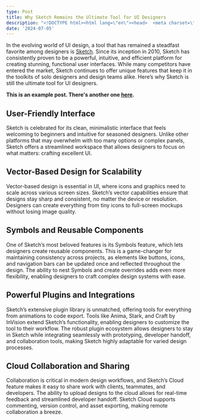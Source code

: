```yaml
---
type: Post
title: Why Sketch Remains the Ultimate Tool for UI Designers
description: "<!DOCTYPE html><html lang=\"en\"><head>  <meta charset=\"UTF-8\">  <meta name=\"viewport\" content=\"width=device-width, initial-scale=1\">  <title>5 Mistakes While Choosing the Best Quality Saffron</title>  <style>    body {      font-family: 'Segoe UI', Tahoma, Geneva, Verdana, sans-serif;      line-height: 1.8;      background-color: #fff8f0;      color: #333;      padding: 30px;      max-width: 900px;      margin: auto;    }    h1, h2, h3 {      color: #a10000;    }    h1 {      font-size: 36px;      border-bottom: 3px solid #a10000;      padding-bottom: 10px;    }    h2 {      margin-top: 40px;      font-size: 28px;    }    h3 {      margin-top: 25px;      font-size: 22px;    }    p {      margin-bottom: 15px;    }    .tip {      background-color: #fff2e5;      padding: 15px;      border-left: 5px solid #ff6600;      margin: 15px 0;    }    ul {      margin-left: 20px;    }    ul li {      margin-bottom: 8px;    }    .highlight {      background-color: #ffeccc;      padding: 5px 10px;      border-radius: 5px;    }  </style></head><body>  <h1>5 Mistakes While Choosing the Best Quality Saffron – And How to Avoid Them</h1>  <p>Saffron is a luxurious and valuable spice known for its rich color, unique aroma, and remarkable health benefits. However, due to its price and popularity, many fall prey to counterfeit or low-grade products. Here's how to avoid common mistakes and select premium saffron every time.</p>  <h2>1. Not Checking the Origin</h2>  <p><strong>Why it’s a mistake:</strong> Not all saffron is equal. Quality varies based on the region it’s grown in.</p>  <div class=\"tip\">    <strong>Tip:</strong> Look for saffron from <span class=\"highlight\">Iran (especially Mashhad), Kashmir (India), or Spain</span>. These regions are known for producing the highest grade.  </div>  <h2>2. Buying Saffron That's Too Cheap</h2>  <p><strong>Why it’s a mistake:</strong> Genuine saffron is expensive. Very low prices usually indicate adulteration.</p>  <div class=\"tip\">    <strong>Tip:</strong> Compare prices across multiple reputable brands. Suspiciously cheap saffron is often fake.  </div>  <h2>3. Buying Powdered Saffron</h2>  <p><strong>Why it’s a mistake:</strong> Powdered saffron is easily adulterated with turmeric or food dyes.</p>  <div class=\"tip\">    <strong>Tip:</strong> Buy <span class=\"highlight\">whole saffron threads</span> to verify authenticity by sight and smell.  </div>  <h2>4. Ignoring Color and Aroma</h2>  <p><strong>Why it’s a mistake:</strong> Poor-quality saffron may look pale or smell musty or like hay.</p>  <div class=\"tip\">    <strong>Tip:</strong> Look for <span class=\"highlight\">deep red threads with orange tips</span> and a sweet, earthy aroma.  </div>  <h2>5. Not Testing for Authenticity</h2>  <p><strong>Why it’s a mistake:</strong> Many buyers skip simple home tests that confirm whether saffron is genuine.</p>  <div class=\"tip\">    <strong>Try These:</strong>    <ul>      <li><strong>Water Test:</strong> Soak threads in warm water. Real saffron turns the water golden in 10–15 mins.</li>      <li><strong>Rub Test:</strong> Rub threads between fingers. Real saffron gives a yellow tint, not red.</li>      <li><strong>Taste Test:</strong> Authentic saffron is slightly bitter—not sweet.</li>    </ul>  </div>  <h2>How to Choose the Best Quality Saffron</h2>  <ul>    <li>Choose <strong>whole threads</strong>, not powder</li>    <li>Look for <strong>deep red with orange tips</strong></li>    <li>It should smell <strong>sweet and earthy</strong></li>    <li>Check for <strong>ISO 3632 certification</strong></li>    <li>Buy from trusted, reviewed sellers or brands</li>  </ul>  <h2>How to Use Saffron</h2>  <h3>\U0001F33C Preparation:</h3>  <ul>    <li>Soak 5–10 threads in warm water, milk, or broth for 10–20 minutes</li>    <li>Add both the threads and liquid to your dish while cooking</li>  </ul>  <h3>\U0001F37D️ Common Uses:</h3>  <ul>    <li>Flavoring rice dishes like biryani, risotto, or paella</li>    <li>Adding depth to desserts like kheer or saffron milk</li>    <li>Infusing into herbal teas or wellness drinks</li>  </ul>  <h2>Health Benefits of Saffron</h2>  <ul>    <li><strong>Powerful Antioxidants:</strong> Crocin, safranal fight oxidative stress</li>    <li><strong>Mood Booster:</strong> Natural antidepressant and anti-anxiety agent</li>    <li><strong>Memory Enhancer:</strong> May help with Alzheimer’s symptoms</li>    <li><strong>Heart Friendly:</strong> Regulates blood pressure and improves circulation</li>    <li><strong>Eye Health:</strong> Supports retinal function and reduces degeneration</li>    <li><strong>Digestive Aid:</strong> Eases bloating and acidity</li>    <li><strong>Menstrual Relief:</strong> Helps relieve PMS and regulate cycles</li>    <li><strong>Skin Glow:</strong> Improves complexion when taken regularly</li>  </ul>  <h2>Conclusion</h2>  <p>Buying saffron shouldn’t be a gamble. Avoid these common mistakes, verify quality, and always buy from reputable sources. With proper usage, saffron not only adds luxury to your meals but also elevates your health and wellness.</p></body></html>"
date: '2024-07-05'
---
```


In the evolving world of UI design, a tool that has remained a steadfast favorite among designers is [Sketch](https://www.sketch.com/). Since its inception in 2010, Sketch has consistently proven to be a powerful, intuitive, and efficient platform for creating stunning, functional user interfaces. While many competitors have entered the market, Sketch continues to offer unique features that keep it in the toolkits of solo designers and design teams alike. Here’s why Sketch is still the ultimate tool for UI designers.

**This is an example post. There's another one [here](/posts/example-post-1).**

## User-Friendly Interface

Sketch is celebrated for its clean, minimalistic interface that feels welcoming to beginners and intuitive for seasoned designers. Unlike other platforms that may overwhelm with too many options or complex panels, Sketch offers a streamlined workspace that allows designers to focus on what matters: crafting excellent UI.

## Vector-Based Design for Scalability

Vector-based design is essential in UI, where icons and graphics need to scale across various screen sizes. Sketch’s vector capabilities ensure that designs stay sharp and consistent, no matter the device or resolution. Designers can create everything from tiny icons to full-screen mockups without losing image quality.

## Symbols and Reusable Components

One of Sketch’s most beloved features is its Symbols feature, which lets designers create reusable components. This is a game-changer for maintaining consistency across projects, as elements like buttons, icons, and navigation bars can be updated once and reflected throughout the design. The ability to nest Symbols and create overrides adds even more flexibility, enabling designers to craft complex design systems with ease.

## Powerful Plugins and Integrations

Sketch’s extensive plugin library is unmatched, offering tools for everything from animations to code export. Tools like Anima, Stark, and Craft by InVision extend Sketch’s functionality, enabling designers to customize the tool to their workflow. The robust plugin ecosystem allows designers to stay in Sketch while integrating seamlessly with prototyping, developer handoff, and collaboration tools, making Sketch highly adaptable for varied design processes.

## Cloud Collaboration and Sharing

Collaboration is critical in modern design workflows, and Sketch’s Cloud feature makes it easy to share work with clients, teammates, and developers. The ability to upload designs to the cloud allows for real-time feedback and streamlined developer handoff. Sketch Cloud supports commenting, version control, and asset exporting, making remote collaboration a breeze.

